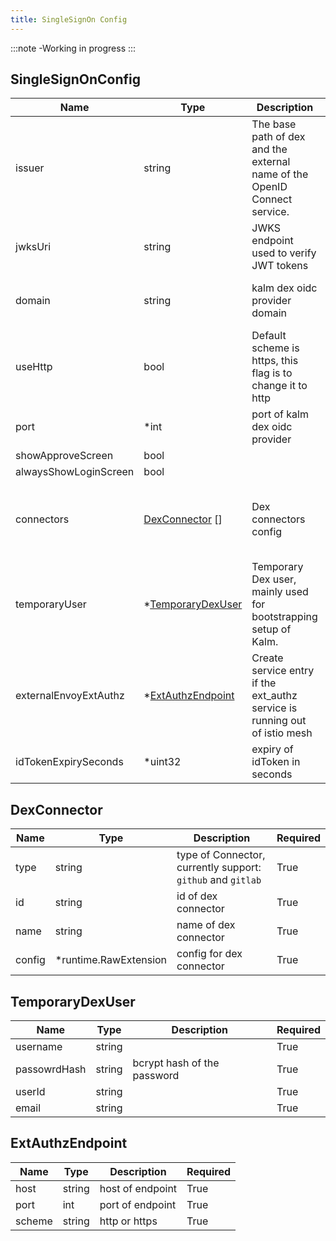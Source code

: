 ```yaml
---
title: SingleSignOn Config
---
```


:::note
-Working in progress
:::

## SingleSignOnConfig

| Name                  | Type                                   | Description                                                                | Required                                                      |
|-----------------------|----------------------------------------|----------------------------------------------------------------------------|---------------------------------------------------------------|
| issuer                | string                                 | The base path of dex and the external name of the OpenID Connect service.  | Domain or issuer can't be blank at the same time.             |
| jwksUri               | string                                 | JWKS endpoint used to verify JWT tokens                                    |                                                               |
| domain                | string                                 | kalm dex oidc provider domain                                              | Domain or issuer can't be blank at the same time.             |
| useHttp               | bool                                   | Default scheme is https, this flag is to change it to http                 | False                                                         |
| port                  | *int                                   | port of kalm dex oidc provider                                             | False                                                         |
| showApproveScreen     | bool                                   |                                                                            |                                                               |
| alwaysShowLoginScreen | bool                                   |                                                                            |                                                               |
| connectors            | [DexConnector](#dexconnector) []       | Dex connectors config                                                      | Connectors and TemporaryUser can't be blank at the same time. |
| temporaryUser         | *[TemporaryDexUser](#temporarydexuser) | Temporary Dex user, mainly used for bootstrapping setup of Kalm.           | Connectors and TemporaryUser can't be blank at the same time. |
| externalEnvoyExtAuthz | *[ExtAuthzEndpoint](#extauthzendpoint) | Create service entry if the ext_authz service is running out of istio mesh | False                                                         |
| idTokenExpirySeconds  | *uint32                                | expiry of idToken in seconds                                               | False                                                         |

## DexConnector

| Name   | Type                  | Description                                                 | Required |
|--------|-----------------------|-------------------------------------------------------------|----------|
| type   | string                | type of Connector, currently support: `github` and `gitlab` | True     |
| id     | string                | id of dex connector                                         | True     |
| name   | string                | name of dex connector                                       | True     |
| config | *runtime.RawExtension | config for dex connector                                    | True     |



## TemporaryDexUser

| Name         | Type   | Description                 | Required |
|--------------|--------|-----------------------------|----------|
| username     | string |                             | True     |
| passowrdHash | string | bcrypt hash of the password | True     |
| userId       | string |                             | True     |
| email        | string |                             | True     |



## ExtAuthzEndpoint

| Name   | Type   | Description      | Required |
|--------|--------|------------------|----------|
| host   | string | host of endpoint | True     |
| port   | int    | port of endpoint | True     |
| scheme | string | http or https    | True     |

